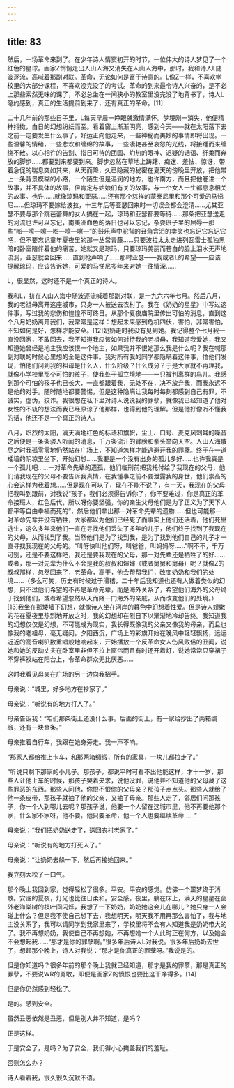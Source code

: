 ```yaml
---
---
---
```

title: 83
---



然后，一场革命来到了。在少年诗人情窦初开的时节，一位伟大的诗人梦见了一个红色的星球。画家Z悄悄走出人山人海又消失在人山人海中，那时，我和诗人L随波逐流，高喊着那副对联。革命，无论如何是富于诗意的。L像Z一样，不喜欢学校里的大部分课程，不喜欢没完没了的考试。革命的到来最令诗人兴奋的，是不必上那些索然无味的课了，不必总坐在一间狭小的教室里没完没了地背书了，诗人L隐约感到，真正的生活提前到来了，还有真正的革命。[11]

二十几年前的那些日子里，L每天早晨一睁眼就激情满怀。梦境刚一消失，他便精神抖擞，白日的幻想纷纭而至。看着窗上渐渐明亮，感到今天——就在太阳落下去之前一定要发生什么事了，好运正向他走来，一些神秘而美妙的事情即将出现。一些温馨的情绪，一些悲欢和缠绵的故事，一些凄艳甚至哀怨的光线，将接踵而来缠绕不散。以心相许的告别、指日可待的团圆、灼热的眼神、迟疑的话语、纤柔而奔放的脚步……都要到来都要到来。脚步忽然在草地上踌躇、痴迷、羞怯、惊讶，带着急促的喘息突如其来，从天而降，久已隐藏的秘密在夏天的傍晚里开放，把他带上一条背景模糊的小路，一个陌生但是温润的地方，也许南方，而且把他卷进一个故事，并不具体的故事，但肯定与姑娘们有关的故事，与一个女人一生都息息相关的故事。也许……就像琼玛和亚瑟……还有那个慈祥的蒙泰尼里和那个可爱的马悌尼……但琼玛不要嫁给波拉，十三年后等亚瑟回来时一切误会都会澄清……尤其亚瑟不要与那个跳芭蕾舞的女人搞在一起，琼玛和亚瑟都要等待……那条把亚瑟送走的河流也许可以忘记，南美洲血色的落日也可以忘记，杂耍班子里的屈辱—那些“嘭—嚓—嚓—嘭—嚓—嚓—”的鼓乐声中驼背的丑角含泪的卖笑也忘记它忘记它吧，但不要忘记童年夏夜里的那一丛常青藤……只要波拉太太走进列瓦雷士孤独黑暗的卧室陪伴着他的痛苦，她就又是琼玛，只要琼玛美丽而苍白的脸上泪水无声地流淌，亚瑟就会回来……直到枪声响了……那时亚瑟——我或者L的希望——应该提醒琼玛，应该告诉她，可爱的马悌尼多年来对她一往情深……

L，很显然，这时还不是一个真正的诗人。

我和L，挤在人山人海中随波逐流喊着那副对联，是一九六六年七月。然后八月，我的老祖母离开这座城市，只身一人被送去农村了。我在《奶奶的星星》中写过这件事，写过我的悲伤和惶惶不可终日。从那个夏夜庙院里传出可怕的消息，直到这个八月奶奶离开我们，我常常是这样：想起未来感到危机四伏，害怕，非常害怕，不知如何是好，怎样才能安全。[12]奶奶走时我没有见到她。我记得整个七月我一直没回家，不敢回去，我不知道我应该如何对待我的老祖母，我知道我爱她，我又知道她曾经是地主我应该恨一个地主，如果我并不恨她那么我是什么呢？我在喊那副对联的时候心里想的全是这件事。我对所有我的同学都隐瞒着这件事，怕他们发现，怕他们问到我的祖母是什么人，什么阶级？什么成分？于是大家就不再理我，就像小学校里那个可怕的孩子，使我处于孤立境地——一只被判离群的鸟儿。我感到那个可怕的孩子也已长大，一直都跟着我，无处不在，决不放弃我，而我永远不是他的对手。随时随地都要警惕，但是这种隐瞒让我每时每刻都感到自己有罪，不诚实，虚伪，狡诈。我很想在私下里对诗人说说我的罪孽，就像我已经知道了他对女性的不轨的想法而我已经原谅了他那样，也得到他的理解。但是他好像听不懂我的话，他还不是一个真正的诗人。

八月，炽烈的太阳，满天满地红色的标语和旗帜，尘土、口号、麦克风刺耳的噪音之后便是一条条骇人听闻的消息，千万条流汗的臂膀和拳头举向天空。人山人海散尽之时我孤零零地仍然站在广场上，不知道怎样才能逃避开我的罪孽。终于在一道矮墙的阴凉里坐下，开始幻想……我要是一个没有出身的孤儿多好……也许我真是一个孤儿吧……一对革命先辈的遗孤，他们临刑前把我托付给了我现在的父母，他们请我现在的父母不要告诉我真情，在我懂事之前不要泄露我的身世，他们崇高的心会这样为我着想……但是现在可以了，现在不能不说了，有一天，我现在的父母把我叫到跟前，对我说“孩子，我们必须得告诉你了，你不要难过，你是真正的革命接班人，红色后代，所以呀你要坚强，你的亲生父母他们是为了正义为了天下人都平等自由幸福而死的”，然后他们拿出那一对革命先辈的遗物……但也可能那一对革命先辈并没有牺牲，大家都以为他们已经死了而事实上他们还活着，他们死里逃生，这么多年来他们一直在寻找他们丢失了多年的儿子，他们终于找到了我现在的父母，从而找到了我。当然他们是为了找到我，是为了找到他们自己的儿子才一直寻找我现在的父母的。“叫呀快叫他们呀，叫爸爸，叫妈妈呀……”啊不不，千万可别，还是不要这样吧，我还是要我现在的父母，那一对先辈还是牺牲了的好……或者，那一对先辈为什么不会是我的叔叔和婶婶（或者舅舅和舅母）呢？就像Z的叔叔那样，忽然回来了，老革命，高干，他会帮帮我们，改变奶奶和我们的处境……（多么可笑，历史有时候过于滑稽，二十年后我知道也还有人做着类似的幻想，只不过他们希望的不再是革命先辈，而是海外关系了，希望他们海外的父母终于找到他们，或者希望忽然从天而降一门海外的亲戚，从而改变他们的处境。）[13]我坐在那矮墙下幻想，就像诗人坐在河岸的暮色中幻想着性爱。但是诗人娇嫩的花在夏夜里热烈地开放之时，我的幻想却在烈日下以渐渐地冷却告终。我知道我的幻想仅仅是幻想，不可能成为现实，我长得既像我的父亲又像我的母亲，而且也像我的老祖母，毫无疑问。夕阳西沉，广场上的彩旗开始在晚风中轻轻飘扬，远远近近的高音喇叭数重唱般地响起来，开始播放一个反革命女人伤风败俗的丑闻，说她和她的反动丈夫在卧室里非但不拉上窗帘而且有时还开着灯，说她常常只穿裙子不穿裤衩站在阳台上，令革命群众无比厌恶……

这时我看见母亲在广场的另一边向我招手。

母亲说：“城里，好多地方在抄家了。”

母亲说：“听说有的地方打人了。”

母亲告诉我：“咱们那条街上还没什么事。后面的街上，有一家给抄出了两箱绸缎，还有一块金条。”

母亲推着自行车，我跟在她身旁走。我一声不响。

“那家人都给推上卡车，和那两箱绸缎，所有的家具，一块儿都拉走了。”

“听说只剩下那家的小儿子。那孩子，都说平时可看不出他能这样，才十一岁，那些人让他上车的时候，那孩子哭着央求，说他没罪，说他并不知道他的父母藏了这些罪恶的东西。那些人问他，你恨不恨你的父母亲？那孩子点点头。那些人就给了他一条皮带，那孩子就抽了他的父亲，又抽了母亲。那些人走了，邻居们问那孩子，你一个人到哪儿去呢？那孩子说，他要一个人留在这城市里，他不再要他那个家，什么家不家呀，他不要，他只要革命，他一个人也要继续革命……”

母亲说：“我们把奶奶送走了，送回农村老家了。”

母亲说：“听说有的地方打死人了。”

母亲说：“让奶奶去躲一下，然后再接她回来。”

我立刻大松了一口气。

那个晚上我回到家，觉得轻松了很多。平安。平安的感觉。仿佛一个噩梦终于消散。安谧的夏夜，灯光也比往日柔和。安全感。夜里，躺在床上，满天的星星在窗外老海棠树的枝叶间闪烁，我想了一下奶奶，奶奶她这会儿在哪儿？她只身一人会碰上什么？但是我不使自己想下去，我想明天，明天我不用再那么害怕了，我与地主没关系了，我可以请同学到我家里来了，学校里将不会有人知道我是奶奶带大的了。我不再想奶奶，我使自己不再想她，不再想她一个人此时正在何方，以及她会不会想起我……“那才是你的罪孽啊。”很多年后诗人L对我说。很多年后奶奶去世了，想起那个晚上，诗人对我说：“那才是你真正的罪孽呀。”我说是的。

但是你知道吗？很多年前的那个晚上我就已经知道，那才是我的罪孽，那是真正的罪孽，不要说WR的勇敢，即便是画家Z的愤恨也要比这干净得多。[14]

但是你仍然感到轻松了。

是的。感到安全。

虽然丑恶依然是丑恶，但是别人并不知道，是吗？

正是这样。

于是安全了，是吗？为了安全，我们得小心掩盖我们的羞耻。

否则怎么办？

诗人看着我，很久很久沉默不语。